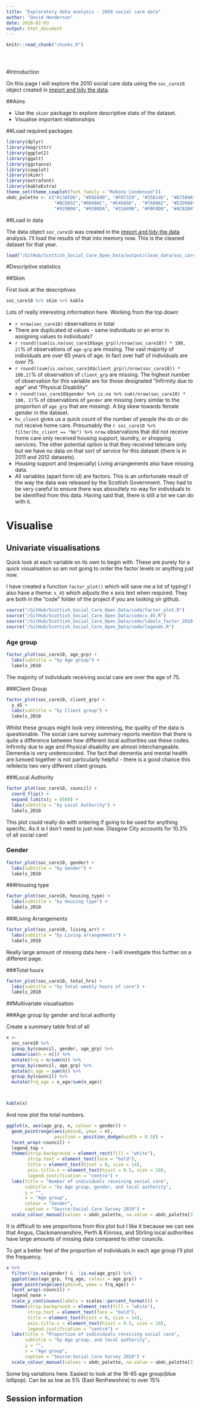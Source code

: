 ```yaml
---
title: "Exploratory data analysis - 2010 social care data"
author: "David Henderson"
date: 2018-02-03
output: html_document
---
```


<!-- The file analysis/chunks.R contains chunks that define default settings
shared across the workflowr files. -->
```r
knitr::read_chunk("chunks.R")
```

<!-- Update knitr chunk options -->
```r
```

<!-- Insert the date the file was last updated -->
```r
```

<!-- Insert the code version (Git commit SHA1) if Git repository exists and R
 package git2r is installed -->
```r
```

<!-- Add your analysis here -->

#Introduction

On this page I will explore the 2010 social care data using the `soc_care10` object created in [import and tidy the data](http://davidhen.com/Scottish_Social_Care_Open_Data/01_import_and_tidy.html). 

##Aims

* Use the `skimr` package to explore descriptive stats of the dataset.
* Visualise important relationships

##Load required packages

```r
library(dplyr)
library(magrittr)
library(ggplot2)
library(ggalt)
library(ggstance)
library(cowplot)
library(skimr)
library(extrafont)
library(kableExtra)
theme_set(theme_cowplot(font_family = "Roboto Condensed"))
ubdc_palette <- c("#13AFD6", "#E6E600", "#F07329", "#35B14E", "#D7509A", "#2165AF",
                  "#BCD032","#866BAC", "#545A5D",  "#7A8082", "#E2D988", "#628DB7",
                  "#929B9A", "#93B8DA", "#31649B", "#FBF8D0", "#ACB2B4", "#D1DAE2")
```

##Load in data

The data object `soc_care10` was created in the [import and tidy the data](http://davidhen.com/Scottish_Social_Care_Open_Data/01_import_and_tidy.html) analysis. I'll load the results of that into memory now. This is the cleaned dataset for that year. 

```r
load("/GitHub/Scottish_Social_Care_Open_Data/output/clean_data/soc_care10.RData")
```

#Descriptive statistics

##Skim

First look at the descriptives

```r
soc_care10 %>% skim %>% kable
```

Lots of really interesting information here. Working from the top down:

* `r nrow(soc_care10)` observations in total
* There are duplicated id values - same individuals or an error in assigning values to individuals?
* `r round((sum(is.na(soc_care10$age_grp))/nrow(soc_care10)) * 100, 2)`% of observations of `age-grp` are missing. The vast majority of individuals are over 65 years of age. In fact over half of individuals are over 75. 
* `r round((sum(is.na(soc_care10$client_grp))/nrow(soc_care10)) * 100,2)`% of observation of `client_grp` are missing. The highest number of observation for this variable are for those designated "Infirmity due to age" and "Physical Disability"
* `r round((soc_care10$gender %>% is.na %>% sum)/nrow(soc_care10) * 100, 2)`% of observations of `gender` are missing (very similar to the proportion of `age_grp` that are missing). A big skew towards female gender in the dataset.
* `hc_client` gives us a quick count of the number of people the do or do not receive home care. Presumably the `r soc_care10 %>% filter(hc_client == "No") %>% nrow` observations that did not receive home care only received housing support, laundry, or shopping services. The other potential option is that they received telecare only but we have no data on that sort of service for this dataset (there is in 2011 and 2012 datasets).
* Housing support and (especially) Living arrangements also have missing data. 
* All variables (apart form id) are factors. This is an unfortunate result of the way the data was released by the Scottish Government. They had to be very careful to ensure there was absoultely no way for individuals to be identified from this data. Having said that, there is still a lot we can do with it. 

# Visualise

## Univariate visualisations

Quick look at each variable on its own to begin with. These are purely for a quick visualisation so am not going to order the factor levels or anything just now. 

I have created a function `factor_plot()` which will save me a lot of typing! I also have a theme: `x_45` which adjusts the x axis text when required. They are both in the "code" folder of the project if you are looking on github.

```r
source("/GitHub/Scottish_Social_Care_Open_Data/code/factor_plot.R")
source("/GitHub/Scottish_Social_Care_Open_Data/code/x_45.R")
source("/GitHub/Scottish_Social_Care_Open_Data/code/labels_factor_2010.R")
source("/GitHub/Scottish_Social_Care_Open_Data/code/legends.R")
```

### Age group

```r
factor_plot(soc_care10, age_grp) +
  labs(subtitle = "by Age group") +
  labels_2010
```

The majority of individuals receiving social care are over the age of 75. 

###Client Group

```r
factor_plot(soc_care10, client_grp) +
  x_45 +
  labs(subtitle = "by Client group") +
  labels_2010
```

Whilst these groups might look very interesting, the quality of the data is questionable. The social care survey summary reports mention that there is quite a difference between how different local authorities use these codes. Infirmity due to age and Physical disability are almost interchangeable. Dementia is very underecorded. The fact that dementia and mental health are lumoed together is not particularly helpful - there is a good chance this refelects two very different client groups. 


###Local Authority

```r
factor_plot(soc_care10, council) +
  coord_flip() +
  expand_limits(y = 8500) +
  labs(subtitle = "by Local Authority") +
  labels_2010
```

This plot could really do with ordering if going to be used for anything specific. As it is I don't need to just now. Glasgow City accounts for 10.3% of all social care!

### Gender

```r
factor_plot(soc_care10, gender) +
  labs(subtitle = "by Gender") +
  labels_2010
```

###Housing type

```r
factor_plot(soc_care10, housing_type) +
  labs(subtitle = "by Housing type") +
  labels_2010
```

###Living Arrangements

```r
factor_plot(soc_care10, living_arr) +
  labs(subtitle = "by Living arrangements") +
  labels_2010
```

Really large amount of missing data here - I will investigate this further on a different page. 

###Total hours

```r
factor_plot(soc_care10, total_hrs) +
  labs(subtitle = "by Total weekly hours of care") +
  labels_2010
```

##Multivariate visualisation

###Age group by gender and local authority

Create a summary table first of all

```r
x <-
  soc_care10 %>% 
  group_by(council, gender, age_grp) %>% 
  summarise(n = n()) %>% 
  mutate(frq = n/sum(n)) %>% 
  group_by(council, age_grp) %>% 
  mutate(n_age = sum(n)) %>% 
  group_by(council) %>% 
  mutate(frq_age = n_age/sum(n_age))



kable(x)
```

And now plot the total numbers.

```r
ggplot(x, aes(age_grp, n, colour = gender)) +
  geom_pointrange(aes(ymin=0, ymax = n), 
                  position = position_dodge(width = 0.5)) +
  facet_wrap(~council) +
  legend_top +
  theme(strip.background = element_rect(fill = "white"),
        strip.text = element_text(face = "bold"),
        title = element_text(hjust = 0, size = 14),
        axis.title.x = element_text(hjust = 0.5, size = 10),
        legend.justification = "centre") +
  labs(title = "Number of individuals receiving social care",
       subtitle = "by Age group, gender, and local authority",
       y = "",
       x = "Age group",
       colour = "Gender",
       caption = "Source:Social Care Survey 2010") +
  scale_colour_manual(values = ubdc_palette, na.value = ubdc_palette[3])
```

It is difficult to see proportions from this plot but I like it because we can see that Angus, Clackmannanshire, Perth & Kinross, and Stirling local authorities have large amounts of missing data compared to other councils. 

To get a better feel of the proportion of individuals in each age group I'll plot the frequency.

```r

x %>% 
  filter(!is.na(gender) &  !is.na(age_grp)) %>% 
  ggplot(aes(age_grp, frq_age, colour = age_grp)) +
  geom_pointrange(aes(ymin=0, ymax = frq_age)) +
  facet_wrap(~council) +
  legend_none +
  scale_y_continuous(labels = scales::percent_format()) +
  theme(strip.background = element_rect(fill = "white"),
        strip.text = element_text(face = "bold"),
        title = element_text(hjust = 0, size = 14),
        axis.title.x = element_text(hjust = 0.5, size = 10),
        legend.justification = "centre") +
  labs(title = "Proportion of individuals receiving social care",
       subtitle = "by Age group, and local authority",
       y = "",
       x = "Age group",
       caption = "Source:Social Care Survey 2010") +
  scale_colour_manual(values = ubdc_palette, na.value = ubdc_palette[3])
```

Some big variations here. Easiest to look at the 18-65 age group(blue lollipop). Can be as low as 5% (East Renfrewshire) to over 15%

## Session information

<!-- Insert the session information into the document -->
```r
```
